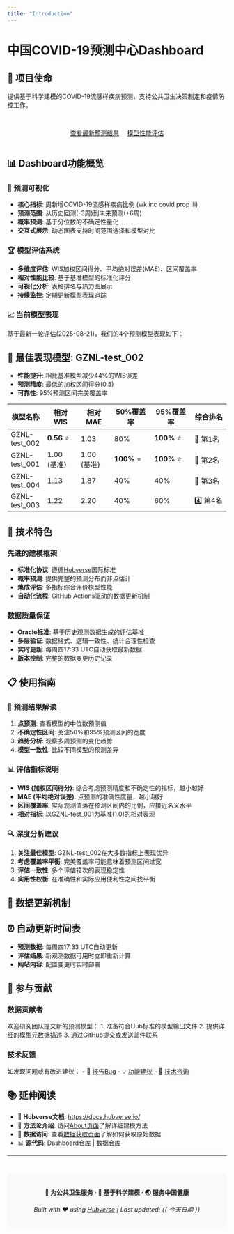 ```yaml
---
title: "Introduction"
---
```


# 中国COVID-19预测中心Dashboard

:::{.callout-note appearance="simple"}
## 🎯 项目使命
提供基于科学建模的COVID-19流感样疾病预测，支持公共卫生决策制定和疫情防控工作。
:::

::: {style='display:flex; align-items: center; justify-content: center; margin: 30px 0;'}
[查看最新预测结果](forecast.html){.btn .btn-primary .btn-lg role="button" style="margin-right: 15px;"}
[模型性能评估](eval.html){.btn .btn-success .btn-lg role="button"}
:::

## 📊 Dashboard功能概览

### 🔮 预测可视化
- **核心指标**: 周新增COVID-19流感样疾病比例 (wk inc covid prop ili)
- **预测范围**: 从历史回测(-3周)到未来预测(+6周)
- **概率预测**: 基于分位数的不确定性量化
- **交互式展示**: 动态图表支持时间范围选择和模型对比

### 🏆 模型评估系统
- **多维度评估**: WIS加权区间得分、平均绝对误差(MAE)、区间覆盖率
- **相对性能比较**: 基于基准模型的标准化评分
- **可视化分析**: 表格排名与热力图展示
- **持续监控**: 定期更新模型表现追踪

### 📈 当前模型表现

基于最新一轮评估(2025-08-21)，我们的4个预测模型表现如下：

:::{.callout-tip}
## 🥇 最佳表现模型: GZNL-test_002
- **性能提升**: 相比基准模型减少44%的WIS误差
- **预测精度**: 最低的加权区间得分(0.5)
- **可靠性**: 95%预测区间完美覆盖率
:::

| 模型名称 | 相对WIS | 相对MAE | 50%覆盖率 | 95%覆盖率 | 综合排名 |
|---------|---------|---------|-----------|-----------|----------|
| GZNL-test_002 | **0.56** ⭐ | 1.03 | 80% | **100%** ⭐ | 🥇 第1名 |
| GZNL-test_001 | 1.00 (基准) | 1.00 (基准) | **100%** ⭐ | **100%** ⭐ | 🥈 第2名 |
| GZNL-test_004 | 1.13 | 1.87 | 40% | 40% | 🥉 第3名 |
| GZNL-test_003 | 1.22 | 2.20 | 40% | 60% | 4️⃣ 第4名 |

## 🔧 技术特色

### 先进的建模框架
- **标准化协议**: 遵循[Hubverse](https://hubverse.io/)国际标准
- **概率预测**: 提供完整的预测分布而非点估计
- **集成评估**: 多指标综合评价模型性能
- **自动化流程**: GitHub Actions驱动的数据更新机制

### 数据质量保证
- **Oracle标准**: 基于历史观测数据生成的评估基准
- **多层验证**: 数据格式、逻辑一致性、统计合理性检查
- **实时更新**: 每周四17:33 UTC自动获取最新数据
- **版本控制**: 完整的数据变更历史记录

## 📋 使用指南

### 🎯 预测结果解读
1. **点预测**: 查看模型的中位数预测值
2. **不确定性区间**: 关注50%和95%预测区间的宽度
3. **趋势分析**: 观察多周预测的变化趋势
4. **模型一致性**: 比较不同模型的预测差异

### 📊 评估指标说明
- **WIS (加权区间得分)**: 综合考虑预测精度和不确定性的指标，越小越好
- **MAE (平均绝对误差)**: 点预测的准确性度量，越小越好
- **区间覆盖率**: 实际观测值落在预测区间内的比例，应接近名义水平
- **相对指标**: 以GZNL-test_001为基准(1.0)的相对表现

### 🔍 深度分析建议
1. **关注最佳模型**: GZNL-test_002在大多数指标上表现优异
2. **考虑覆盖率平衡**: 完美覆盖率可能意味着预测区间过宽
3. **评估一致性**: 多个评估轮次的表现稳定性
4. **实用性权衡**: 在准确性和实际应用便利性之间找平衡

## 🔄 数据更新机制

:::{.callout-important}
## ⏰ 自动更新时间表
- **预测数据**: 每周四17:33 UTC自动更新
- **评估结果**: 新观测数据可用时立即重新计算
- **网站内容**: 配置变更时实时部署
:::

## 🤝 参与贡献

### 数据贡献者
欢迎研究团队提交新的预测模型：
1. 准备符合Hub标准的模型输出文件
2. 提供详细的模型元数据描述
3. 通过GitHub提交或发送邮件联系

### 技术反馈
如发现问题或有改进建议：
- 🐛 [报告Bug](https://github.com/dailypartita/China-COVID-19-Forecast-Dashboard/issues)
- 💡 [功能建议](https://github.com/dailypartita/China-COVID-19-Forecast-Dashboard/discussions)
- 📧 [技术咨询](https://github.com/dailypartita/China-COVID-19-Forecast-Hub/issues)

## 📚 延伸阅读

- 📖 **Hubverse文档**: [https://docs.hubverse.io/](https://docs.hubverse.io/)
- 🔬 **方法论介绍**: 访问[About页面](about.html)了解详细建模方法
- 💾 **数据访问**: 查看[数据获取页面](data.html)了解如何获取原始数据
- 📊 **源代码**: [Dashboard仓库](https://github.com/dailypartita/China-COVID-19-Forecast-Dashboard) | [数据仓库](https://github.com/dailypartita/China-COVID-19-Forecast-Hub)

---

::: {style='text-align: center; margin-top: 40px; padding: 20px; background-color: #f8f9fa; border-radius: 10px;'}
**🏥 为公共卫生服务 · 🔬 基于科学建模 · 🌏 服务中国健康**

*Built with ❤️ using [Hubverse](https://hubverse.io/) | Last updated: {{ 今天日期 }}*
:::